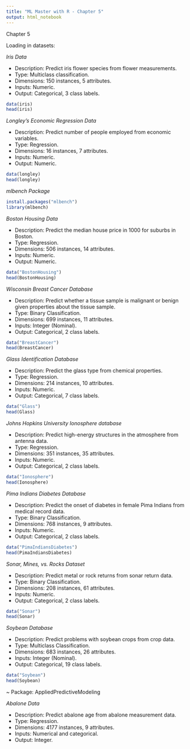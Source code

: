 ```yaml
---
title: "ML Master with R - Chapter 5"
output: html_notebook
---
```


Chapter 5

Loading in datasets:


*Iris Data*

- Description: Predict iris flower species from flower measurements.   
- Type: Multiclass classification.
- Dimensions: 150 instances, 5 attributes.
- Inputs: Numeric.
- Output: Categorical, 3 class labels.

```r
data(iris)
head(iris)
```

*Longley's Economic Regression Data*

- Description: Predict number of people employed from economic variables.   
- Type: Regression.
- Dimensions: 16 instances, 7 attributes.
- Inputs: Numeric.
- Output: Numeric.

```r
data(longley)
head(longley)
```

*mlbench Package*
```r
install.packages("mlbench")
library(mlbench)
```

*Boston Housing Data*

- Description: Predict the median house price in 1000 for suburbs in Boston.   
- Type: Regression.
- Dimensions: 506 instances, 14 attributes.
- Inputs: Numeric.
- Output: Numeric.

```r
data("BostonHousing")
head(BostonHousing)
```

*Wisconsin Breast Cancer Database*

- Description: Predict whether a tissue sample is malignant or benign given properties about the tissue sample.
- Type: Binary Classification.
- Dimensions: 699 instances, 11 attributes.
- Inputs: Integer (Nominal).
- Output: Categorical, 2 class labels.

```r
data("BreastCancer")
head(BreastCancer)
```

*Glass Identification Database*

- Description: Predict the glass type from chemical properties.   
- Type: Regression.
- Dimensions: 214 instances, 10 attributes.
- Inputs: Numeric.
- Output: Categorical, 7 class labels.

```r
data("Glass")
head(Glass)
```

*Johns Hopkins University Ionosphere database*

- Description: Predict high-energy structures in the atmosphere from antenna data.   
- Type: Regression.
- Dimensions: 351 instances, 35 attributes.
- Inputs: Numeric.
- Output: Categorical, 2 class labels.

```r
data("Ionosphere")
head(Ionosphere)
```

*Pima Indians Diabetes Database*

- Description: Predict the onset of diabetes in female Pima Indians from medical record data.
- Type: Binary Classification.
- Dimensions: 768 instances, 9 attributes.
- Inputs: Numeric.
- Output: Categorical, 2 class labels.

```r
data("PimaIndiansDiabetes")
head(PimaIndiansDiabetes)
```

*Sonar, Mines, vs. Rocks Dataset*

- Description: Predict metal or rock returns from sonar return data.
- Type: Binary Classification.
- Dimensions: 208 instances, 61 attributes.
- Inputs: Numeric.
- Output: Categorical, 2 class labels.

```r
data("Sonar")
head(Sonar)
```

*Soybean Database*

- Description: Predict problems with soybean crops from crop data.
- Type: Multiclass Classification.
- Dimensions: 683 instances, 26 attributes.
- Inputs: Integer (Nominal).
- Output: Categorical, 19 class labels.

```r
data("Soybean")
head(Soybean)
```

~ Package: AppliedPredictiveModeling

*Abalone Data*

- Description: Predict abalone age from abalone measurement data.   
- Type: Regression.
- Dimensions: 4177 instances, 9 attributes.
- Inputs: Numerical and categorical.
- Output: Integer.

